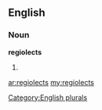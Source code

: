 ==English==

===Noun===
'''regiolects'''

# {{plural of|[[regiolect]]}}

[[Category:English plurals]]

[[ar:regiolects]]
[[my:regiolects]]